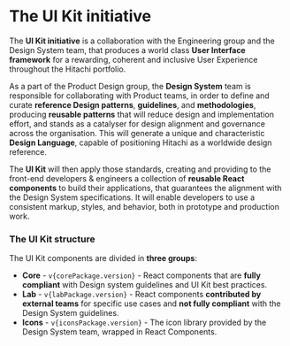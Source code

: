 

<Meta title="Get Started/Introduction" />

# The UI Kit initiative

The **UI Kit initiative** is a collaboration with the Engineering group and the Design System team, that produces a world class **User Interface framework** for a rewarding, coherent and inclusive User Experience throughout the Hitachi portfolio.

As a part of the Product Design group, the **Design System** team is responsible for collaborating with Product teams, in order to define and curate **reference Design patterns**, **guidelines**, and **methodologies**, producing **reusable patterns** that will reduce design and implementation effort, and stands as a catalyser for design alignment and governance across the organisation. This will generate a unique and characteristic **Design Language**, capable of positioning Hitachi as a worldwide design reference.

The **UI Kit** will then apply those standards, creating and providing to the front-end developers & engineers a collection of **reusable React components** to build their applications, that guarantees the alignment with the Design System specifications. It will enable developers to use a consistent markup, styles, and behavior, both in prototype and production work.


### The UI Kit structure

The UI Kit components are divided in **three groups**:

<ul>
  <li>
    <b>Core</b> - <code>v{corePackage.version}</code> - React components that are <b>fully compliant</b> with Design system guidelines and UI Kit best practices.
  </li>
  <li>
    <b>Lab</b> - <code>v{labPackage.version}</code> - React components <b>contributed by external teams</b> for specific use cases and <b>not fully compliant</b> with the Design System guidelines.
  </li>
  <li>
    <b>Icons</b> - <code>v{iconsPackage.version}</code> - The icon library provided by the Design System team, wrapped in React Components.
  </li>
</ul>
